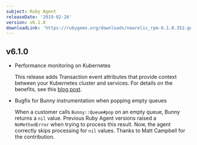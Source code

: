 ```yaml
---
subject: Ruby Agent
releaseDate: '2019-02-26'
version: v6.1.0
downloadLink: 'https://rubygems.org/downloads/newrelic_rpm-6.1.0.352.gem'
---
```


## v6.1.0

* Performance monitoring on Kubernetes

  This release adds Transaction event attributes that provide context between your Kubernetes cluster and services. For details on the benefits, see this [blog post](https://blog.newrelic.com/engineering/monitoring-application-performance-in-kubernetes/).
* Bugfix for Bunny instrumentation when popping empty queues

  When a customer calls `Bunny::Queue#pop` on an empty queue, Bunny returns a `nil` value. Previous Ruby Agent versions raised a `NoMethodError` when trying to process this result. Now, the agent correctly skips processing for `nil` values. Thanks to Matt Campbell for the contribution.
